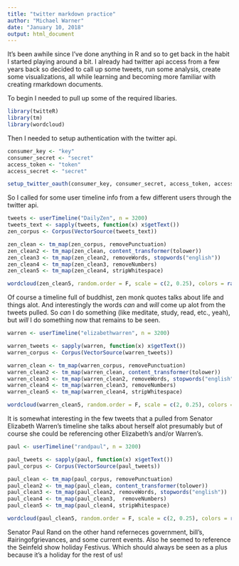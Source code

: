 ---
title: "twitter markdown practice"
author: "Michael Warner"
date: "January 10, 2018"
output: html_document
---

It's been awhile since I've done anything in R and so to get back in the habit I started playing around a bit.  I already had twitter api access from a few years back so decided to call up some tweets, run some analysis, create some visualizations, all while learning and becoming more familiar with creating rmarkdown documents.

To begin I needed to pull up some of the required libaries.

```{r}
library(twitteR)
library(tm)
library(wordcloud)
```

Then I needed to setup authentication with the twitter api.

```{r, echo = FALSE}
consumer_key <- "key"
consumer_secret <- "secret"
access_token <- "token"
access_secret <- "secret"
```


```{r}
setup_twitter_oauth(consumer_key, consumer_secret, access_token, access_secret)
```

So I called for some user timeline info from a few different users through the twitter api.

```{r}
tweets <- userTimeline("DailyZen", n = 3200)
tweets_text <- sapply(tweets, function(x) x$getText())
zen_corpus <- Corpus(VectorSource(tweets_text))
```

```{r}
zen_clean <- tm_map(zen_corpus, removePunctuation)
zen_clean2 <- tm_map(zen_clean, content_transformer(tolower))
zen_clean3 <- tm_map(zen_clean2, removeWords, stopwords("english"))
zen_clean4 <- tm_map(zen_clean3, removeNumbers)
zen_clean5 <- tm_map(zen_clean4, stripWhitespace)
```

```{r}
wordcloud(zen_clean5, random.order = F, scale = c(2, 0.25), colors = rainbow(50))
```
Of course a timeline full of buddhist, zen monk quotes talks about life and things alot.  And interestingly the words *can* and *will* come up alot from the tweets pulled.  So *can* I do something (like meditate, study, read, etc., yeah), but *will* I do something now that remains to be seen.
```{r}
warren <- userTimeline("elizabethwarren", n = 3200)
```

```{r echo = FALSE}
warren_tweets <- sapply(warren, function(x) x$getText())
warren_corpus <- Corpus(VectorSource(warren_tweets))
```

```{r echo = FALSE}
warren_clean <- tm_map(warren_corpus, removePunctuation)
warren_clean2 <- tm_map(warren_clean, content_transformer(tolower))
warren_clean3 <- tm_map(warren_clean2, removeWords, stopwords("english"))
warren_clean4 <- tm_map(warren_clean3, removeNumbers)
warren_clean5 <- tm_map(warren_clean4, stripWhitespace)
```

```{r echo = FALSE}
wordcloud(warren_clean5, random.order = F, scale = c(2, 0.25), colors = rainbow(50))
```
It is somewhat interesting in the few tweets that a pulled from Senator Elizabeth Warren's timeline she talks about herself alot presumably but of course she could be referencing other Elizabeth's and/or Warren's.
```{r}
paul <- userTimeline("randpaul", n = 3200)
```

```{r echo = FALSE}
paul_tweets <- sapply(paul, function(x) x$getText())
paul_corpus <- Corpus(VectorSource(paul_tweets))
```

```{r echo = FALSE}
paul_clean <- tm_map(paul_corpus, removePunctuation)
paul_clean2 <- tm_map(paul_clean, content_transformer(tolower))
paul_clean3 <- tm_map(paul_clean2, removeWords, stopwords("english"))
paul_clean4 <- tm_map(paul_clean3,  removeNumbers)
paul_clean5 <- tm_map(paul_clean4, stripWhitespace)
```

```{r echo = FALSE}
wordcloud(paul_clean5, random.order = F, scale = c(2, 0.25), colors = rainbow(50))
```
Senator Paul Rand on the other hand referneces government, bill's, #airingofgrievances, and some current events.  Also he seemed to reference the Seinfeld show holiday Festivus.  Which should always be seen as a plus because it's a holiday for the rest of us!

